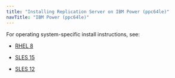 ```yaml
---
title: "Installing Replication Server on IBM Power (ppc64le)"
navTitle: "IBM Power (ppc64le)"
---
```


For operating system-specific install instructions, see:

  - [RHEL 8](09_eprs_rhel8_ppcle)

  - [SLES 15](11_eprs_sles15_ppcle)
  - [SLES 12](12_eprs_sles12_ppcle)


